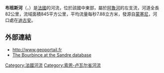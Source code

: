 {{noteTA
|G1=法国地名
|G2=单位
}}
{{coord|46|30|02|N|03|58|59|E|display=title}}

'''布班斯河'''（{{lang-fr|Bourbince}}，{{IPA-fr|buʁbɛ̃s}}）是[[法國|法國]]的河流，位於該國中東部，屬於[[阿魯河|阿魯河]]的左支流，河道全長82公里，流域面積845平方公里，平均流量每秒7.88立方米，發源自[[蒙塞尼|蒙塞尼]]，河口處在[[迪古安|迪古安]]。

==外部連結==
*http://www.geoportail.fr {{Wayback|url=http://www.geoportail.fr/ |date=20101215171356 }}
*[http://sandre.eaufrance.fr/app/chainage/courdo/htm/K13-030-.php?cg=K13-030- The Bourbince at the Sandre database]

{{France-geo-stub}}
[[Category:法國河流|Category:法國河流]]
[[Category:索恩-卢瓦尔省河流|Category:索恩-卢瓦尔省河流]]